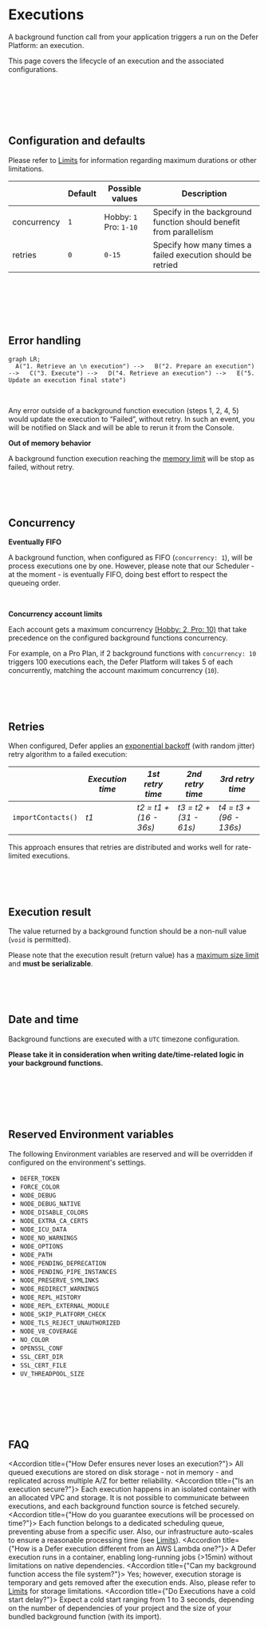 
# Executions

A background function call from your application triggers a run on the
Defer Platform: an execution.

This page covers the lifecycle of an execution and the associated
configurations.

<p>&nbsp;</p>
<p>&nbsp;</p>
<p>&nbsp;</p>

## Configuration and defaults

Please refer to [Limits](/platform/limits) for information regarding
maximum durations or other limitations.

|             | Default | Possible values               | Description                                                        |
| ----------- | ------- | ----------------------------- | ------------------------------------------------------------------ |
| concurrency | `1`     | Hobby: `1` <br /> Pro: `1-10` | Specify in the background function should benefit from parallelism |
| retries     | `0`     | `0-15`                        | Specify how many times a failed execution should be retried        |

<p>&nbsp;</p>
<p>&nbsp;</p>
<p>&nbsp;</p>

## Error handling

```mermaid
graph LR;
  A("1. Retrieve an \n execution") -->   B("2. Prepare an execution") -->   C("3. Execute") -->   D("4. Retrieve an execution") -->   E("5. Update an execution final state")
```

<br />

Any error outside of a background function execution (steps 1, 2, 4, 5) would update the execution to “Failed”, without retry. In such an
event, you will be notified on Slack and will be able to rerun it from
the Console.

**Out of memory behavior**

A background function execution reaching the [memory
limit](/platform/limits) will be stop as failed, without retry.

<p>&nbsp;</p>
<p>&nbsp;</p>

## Concurrency

**Eventually FIFO**

A background function, when configured as FIFO (`concurrency: 1`),
will be process executions one by one. However, please note that our
Scheduler - at the moment - is eventually FIFO, doing best effort to
respect the queueing order.

<p>&nbsp;</p>

**Concurrency account limits**

Each account gets a maximum concurrency [(Hobby: 2, Pro: 10)](/platform/limits) that take precedence on the configured
background functions concurrency.

For example, on a Pro Plan, if 2 background functions with
`concurrency: 10` triggers 100 executions each, the Defer Platform
will takes 5 of each concurrently, matching the account maximum
concurrency (`10`).

<p>&nbsp;</p>
<p>&nbsp;</p>

## Retries

When configured, Defer applies an [exponential
backoff](https://en.wikipedia.org/wiki/Exponential_backoff) (with
random jitter) retry algorithm to a failed execution:

|                    | _Execution time_ | _1st retry time_       | _2nd retry time_       | _3rd retry time_        |
| ------------------ | ---------------- | ---------------------- | ---------------------- | ----------------------- |
| `importContacts()` | _t1_             | _t2 = t1 + (16 - 36s)_ | _t3 = t2 + (31 - 61s)_ | _t4 = t3 + (96 - 136s)_ |

This approach ensures that retries are distributed and works well for
rate-limited executions.

<p>&nbsp;</p>
<p>&nbsp;</p>

## Execution result

The value returned by a background function should be a non-null value
(`void` is permitted).

Please note that the execution result (return value) has a [maximum
size limit](/platform/limits) and **must be serializable**.

<p>&nbsp;</p>
<p>&nbsp;</p>

## Date and time

Background functions are executed with a `UTC` timezone configuration.

**Please take it in consideration when writing date/time-related logic
in your background functions.**

<p>&nbsp;</p>
<p>&nbsp;</p>
<p>&nbsp;</p>

## Reserved Environment variables

The following Environment variables are reserved and will be overridden
if configured on the environment's settings.

- `DEFER_TOKEN`
- `FORCE_COLOR`
- `NODE_DEBUG`
- `NODE_DEBUG_NATIVE`
- `NODE_DISABLE_COLORS`
- `NODE_EXTRA_CA_CERTS`
- `NODE_ICU_DATA`
- `NODE_NO_WARNINGS`
- `NODE_OPTIONS`
- `NODE_PATH`
- `NODE_PENDING_DEPRECATION`
- `NODE_PENDING_PIPE_INSTANCES`
- `NODE_PRESERVE_SYMLINKS`
- `NODE_REDIRECT_WARNINGS`
- `NODE_REPL_HISTORY`
- `NODE_REPL_EXTERNAL_MODULE`
- `NODE_SKIP_PLATFORM_CHECK`
- `NODE_TLS_REJECT_UNAUTHORIZED`
- `NODE_V8_COVERAGE`
- `NO_COLOR`
- `OPENSSL_CONF`
- `SSL_CERT_DIR`
- `SSL_CERT_FILE`
- `UV_THREADPOOL_SIZE`

<p>&nbsp;</p>
<p>&nbsp;</p>
<p>&nbsp;</p>

## FAQ

<Accordion title={"How Defer ensures never loses an execution?"}>
  All queued executions are stored on disk storage - not in memory - and
  replicated across multiple A/Z for better reliability.
</Accordion>
<Accordion title={"Is an execution secure?"}>
  Each execution happens in an isolated container with an allocated VPC and
  storage. It is not possible to communicate between executions, and each
  background function source is fetched securely.
</Accordion>
<Accordion title={"How do you guarantee executions will be processed on time?"}>
  Each function belongs to a dedicated scheduling queue, preventing abuse from a
  specific user. Also, our infrastructure auto-scales to ensure a reasonable
  processing time (see [Limits](/platform/limits)).
</Accordion>
<Accordion title={"How is a Defer execution different from an AWS Lambda one?"}>
  A Defer execution runs in a container, enabling long-running jobs (>15min)
  without limitations on native dependencies.
</Accordion>
<Accordion title={"Can my background function access the file system?"}>
  Yes; however, execution storage is temporary and gets removed after the
  execution ends. Also, please refer to [Limits](/platform/limits) for storage
  limitations.
</Accordion>
<Accordion title={"Do Executions have a cold start delay?"}>
  Expect a cold start ranging from 1 to 3 seconds, depending on the number of
  dependencies of your project and the size of your bundled background function
  (with its import).
</Accordion>
